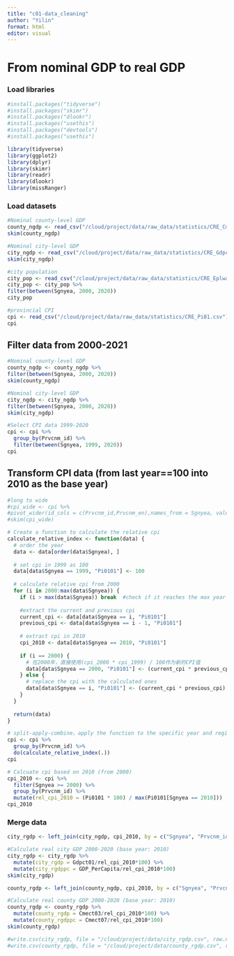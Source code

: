 ```yaml
---
title: "c01-data_cleaning"
author: "Yilin"
format: html
editor: visual
---
```


# From nominal GDP to real GDP

### Load libraries

```r
#install.packages("tidyverse")
#install.packages("skimr")
#install.packages("dlookr")
#install.packages("usethis")
#install.packages("devtools")
#install.packages("usethis")
```

```r
library(tidyverse)
library(ggplot2)
library(dplyr)
library(skimr)
library(readr)
library(dlookr)
library(missRanger)
```

### Load datasets

```r
#Nominal county-level GDP
county_ngdp <- read_csv("/cloud/project/data/raw_data/statistics/CRE_Cmect.csv")
skim(county_ngdp)
```

```r
#Nominal city-level GDP
city_ngdp <- read_csv("/cloud/project/data/raw_data/statistics/CRE_Gdpct.csv")
skim(city_ngdp)
```

```r
#city population
city_pop <- read_csv("/cloud/project/data/raw_data/statistics/CRE_Eplwagct.csv")
city_pop <- city_pop %>%
filter(between(Sgnyea, 2000, 2020))
city_pop
```


```r
#provincial CPI
cpi <- read_csv("/cloud/project/data/raw_data/statistics/CRE_Pi01.csv")
cpi
```

## Filter data from 2000-2021

```r
#Nominal county-level GDP
county_ngdp <- county_ngdp %>%
filter(between(Sgnyea, 2000, 2020))
skim(county_ngdp)
```

```r
#Nominal city-level GDP
city_ngdp <- city_ngdp %>%
filter(between(Sgnyea, 2000, 2020))
skim(city_ngdp)
```

```r
#Select CPI data 1999-2020
cpi <- cpi %>%
  group_by(Prvcnm_id) %>%
  filter(between(Sgnyea, 1999, 2020))
cpi
```

## Transform CPI data (from last year==100 into 2010 as the base year)

```r
#long to wide
#cpi_wide <- cpi %>%
#pivot_wider(id_cols = c(Prvcnm_id,Prvcnm_en),names_from = Sgnyea, values_from = Pi0101, names_prefix = "cpi_")
#skim(cpi_wide)
```


```r
# Create a function to calculate the relative cpi
calculate_relative_index <- function(data) {
  # order the year
  data <- data[order(data$Sgnyea), ]
  
  # set cpi in 1999 as 100
  data[data$Sgnyea == 1999, "Pi0101"] <- 100
  
  # calculate relative cpi from 2000
  for (i in 2000:max(data$Sgnyea)) {
    if (i > max(data$Sgnyea)) break  #check if it reaches the max year
    
    #extract the current and previous cpi
    current_cpi <- data[data$Sgnyea == i, "Pi0101"]
    previous_cpi <- data[data$Sgnyea == i - 1, "Pi0101"]
    
    # extract cpi in 2010
    cpi_2010 <- data[data$Sgnyea == 2010, "Pi0101"]
    
    if (i == 2000) {
      # 在2000年，直接使用(cpi_2000 * cpi_1999) / 100作为新的CPI值
      data[data$Sgnyea == 2000, "Pi0101"] <- (current_cpi * previous_cpi) / 100
    } else {
      # replace the cpi with the calculated ones
      data[data$Sgnyea == i, "Pi0101"] <- (current_cpi * previous_cpi) / 100
    }
  }
  
  return(data)
}

# split-apply-combine，apply the function to the specific year and region
cpi <- cpi %>%
  group_by(Prvcnm_id) %>%
  do(calculate_relative_index(.))
cpi
```


```r
# Calcuate cpi based on 2010 (from 2000)
cpi_2010 <- cpi %>%
  filter(Sgnyea >= 2000) %>%
  group_by(Prvcnm_id) %>%
  mutate(rel_cpi_2010 = (Pi0101 * 100) / max(Pi0101[Sgnyea == 2010]))
cpi_2010
```

### Merge data
```r
city_rgdp <- left_join(city_ngdp, cpi_2010, by = c("Sgnyea", "Prvcnm_id"))

#Calculate real city GDP 2000-2020 (base year: 2010)
city_rgdp <- city_rgdp %>%
  mutate(city_rgdp = Gdpct01/rel_cpi_2010*100) %>%
  mutate(city_rgdppc = GDP_PerCapita/rel_cpi_2010*100)
skim(city_rgdp)
```

```r
county_rgdp <- left_join(county_ngdp, cpi_2010, by = c("Sgnyea", "Prvcnm_id"))

#Calculate real county GDP 2000-2020 (base year: 2010)
county_rgdp <- county_rgdp %>%
  mutate(county_rgdp = Cmect03/rel_cpi_2010*100) %>%
  mutate(county_rgdppc = Cmect07/rel_cpi_2010*100)
skim(county_rgdp)
```

```r
#write.csv(city_rgdp, file = "/cloud/project/data/city_rgdp.csv", row.names = FALSE)
#write.csv(county_rgdp, file = "/cloud/project/data/county_rgdp.csv", row.names = FALSE)
```








